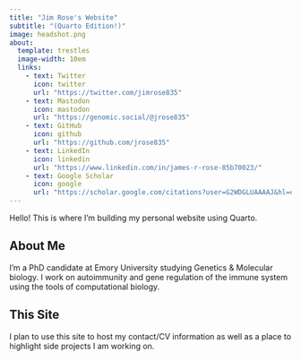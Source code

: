 ```yaml
---
title: "Jim Rose's Website"
subtitle: "(Quarto Edition!)"
image: headshot.png
about:
  template: trestles
  image-width: 10em
  links:
    - text: Twitter
      icon: twitter
      url: "https://twitter.com/jimrose835"
    - text: Mastodon
      icon: mastodon
      url: "https://genomic.social/@jrose835"
    - text: GitHub
      icon: github
      url: "https://github.com/jrose835"
    - text: LinkedIn
      icon: linkedin
      url: "https://www.linkedin.com/in/james-r-rose-85b70023/"
    - text: Google Scholar
      icon: google
      url: "https://scholar.google.com/citations?user=G2WDGLUAAAAJ&hl=en"
---
```


::: column-page
Hello! This is where I'm building my personal website using Quarto.

## About Me

I'm a PhD candidate at Emory University studying Genetics & Molecular biology. I work on autoimmunity and gene regulation of the immune system using the tools of computational biology.

## This Site

I plan to use this site to host my contact/CV information as well as a place to highlight side projects I am working on.
:::
